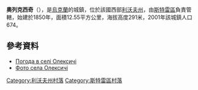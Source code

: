 {{coord|49|15|7|N|23|57|30|E|scale:100000|display=title}}

'''奧列克西奇'''（{{lang-uk|Олексичі}}），是[[烏克蘭|烏克蘭]]的城鎮，位於該國西部[[利沃夫州|利沃夫州]]，由[[斯特雷區|斯特雷區]]負責管轄，始建於1850年，面積12.55平方公里，海拔高度291米，2001年該城鎮人口674。

==參考資料==
* [http://weather.in.ua/ua/l'vovskaja/18791 Погода в селі Олексичі]
* [http://www.castles.com.ua/oleksychy.html Фото села Олексичі] {{Wayback|url=http://www.castles.com.ua/oleksychy.html |date=20200720125930 }}

[[Category:利沃夫州村落|Category:利沃夫州村落]]
[[Category:斯特雷區村落|Category:斯特雷區村落]]


{{Lviv-geo-stub}}